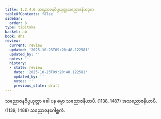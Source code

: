 ```yaml
---
title: 1.2.4.6 သညောဇနဝိပ္ပယုတ္တသညောဇနိယဒုက
tableOfContents: false
sidebar:
  order: 6
type: tipitaka
basket: ab
book: dhs
review:
  current: review
  updated: '2025-10-23T09:20:48.122581'
  updated_by: ''
  notes: ''
  history:
  - state: review
    date: '2025-10-23T09:20:48.122581'
    updated_by: ''
    notes: ''
    previous_state: draft
---
```



<ReviewStatus review={frontmatter.review} showDetails={true} />

<HypothesisAnnotation frontmatter={frontmatter} />

<DynamicBreadcrumb />

<Division number="47" book="dhs" e="ch" v="29" p="8">

<Paragraph number="120" book="dhs">
သညောဇနဝိပ္ပယုတ္တာ ခေါ ပန ဓမ္မာ သညောဇနိယာပိ. (<Emphasis>1138, 1487</Emphasis>)
</Paragraph>

<Paragraph number="121" book="dhs">
အသညောဇနိယာပိ. (<Emphasis>1139, 1488</Emphasis>)

</Paragraph>
</Division>

<Paragraph number="122" type="center" book="dhs">
သညောဇနဂေါစ္ဆကံ.
</Paragraph>